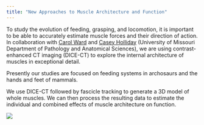 ```yaml
---
title: "New Approaches to Muscle Architecture and Function"
---
```


To study the evolution of feeding, grasping, and locomotion, it is important to be able to accurately estimate muscle forces and their direction of action. In collaboration with [Carol Ward](https://www.wardlab.net/) and [Casey Holliday](http://hollidaylab.com/) (University of Missouri Department of Pathology and Anatomical Sciences), we are using contrast-enhanced CT imaging (DICE-CT) to explore the internal architecture of muscles in exceptional detail. 

Presently our studies are focused on feeding systems in archosaurs and the hands and feet of mammals.

We use DICE-CT followed by fascicle tracking to generate a 3D model of whole muscles. We can then process the resulting data to estimate the individual and combined effects of muscle architecture on function. 

![](../images/dinobird3.png)
